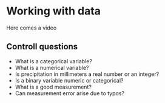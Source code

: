 # Working with data

Here comes a video

## Controll questions

- What is a categorical variable?
- What is a numerical variable?
- Is precipitation in millimeters a real number or an integer?
- Is a binary variable numeric or categorical?
- What is a good measurement?
- Can measurement error arise due to typos?


